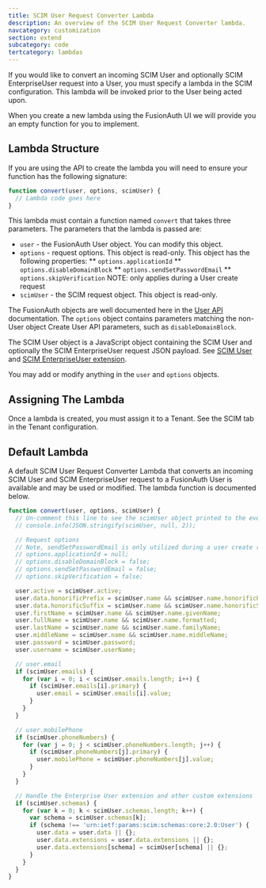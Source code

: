 ```yaml
---
title: SCIM User Request Converter Lambda
description: An overview of the SCIM User Request Converter lambda.
navcategory: customization
section: extend
subcategory: code
tertcategory: lambdas
---
```


If you would like to convert an incoming SCIM User and optionally SCIM EnterpriseUser request into a User, you must specify a lambda in the SCIM configuration. This lambda will be invoked prior to the User being acted upon.

When you create a new lambda using the FusionAuth UI we will provide you an empty function for you to implement.

## Lambda Structure

If you are using the API to create the lambda you will need to ensure your function has the following signature:

```javascript
function convert(user, options, scimUser) {
  // Lambda code goes here
}
```

This lambda must contain a function named `convert` that takes three parameters. The parameters that the lambda is passed are:

* `user` - the FusionAuth User object. You can modify this object.
* `options` - request options. This object is read-only. This object has the following properties:
** `options.applicationId`
** `options.disableDomainBlock`
** `options.sendSetPasswordEmail`
** `options.skipVerification` NOTE: only applies during a User create request
* `scimUser` - the SCIM request object. This object is read-only.

The FusionAuth objects are well documented here in the [User API](/docs/apis/users) documentation. The `options` object contains parameters matching the non-User object Create User API parameters, such as `disableDomainBlock`.

The SCIM User object is a JavaScript object containing the SCIM User and optionally the SCIM EnterpriseUser request JSON payload. See [SCIM User](https://datatracker.ietf.org/doc/html/rfc7643#section-4.1) and [SCIM EnterpriseUser extension](https://datatracker.ietf.org/doc/html/rfc7643#section-4.3).

You may add or modify anything in the `user` and `options` objects.

## Assigning The Lambda

Once a lambda is created, you must assign it to a Tenant. See the SCIM tab in the Tenant configuration.

## Default Lambda

A default SCIM User Request Converter Lambda that converts an incoming SCIM User and SCIM EnterpriseUser request to a FusionAuth User is available and may be used or modified. The lambda function is documented below.

```javascript
function convert(user, options, scimUser) {
  // Un-comment this line to see the scimUser object printed to the event log
  // console.info(JSON.stringify(scimUser, null, 2));

  // Request options
  // Note, sendSetPasswordEmail is only utilized during a user create request.
  // options.applicationId = null;
  // options.disableDomainBlock = false;
  // options.sendSetPasswordEmail = false;
  // options.skipVerification = false;

  user.active = scimUser.active;
  user.data.honorificPrefix = scimUser.name && scimUser.name.honorificPrefix;
  user.data.honorificSuffix = scimUser.name && scimUser.name.honorificSuffix;
  user.firstName = scimUser.name && scimUser.name.givenName;
  user.fullName = scimUser.name && scimUser.name.formatted;
  user.lastName = scimUser.name && scimUser.name.familyName;
  user.middleName = scimUser.name && scimUser.name.middleName;
  user.password = scimUser.password;
  user.username = scimUser.userName;

  // user.email
  if (scimUser.emails) {
    for (var i = 0; i < scimUser.emails.length; i++) {
      if (scimUser.emails[i].primary) {
        user.email = scimUser.emails[i].value;
      }
    }
  }

  // user.mobilePhone
  if (scimUser.phoneNumbers) {
    for (var j = 0; j < scimUser.phoneNumbers.length; j++) {
      if (scimUser.phoneNumbers[j].primary) {
        user.mobilePhone = scimUser.phoneNumbers[j].value;
      }
    }
  }

  // Handle the Enterprise User extension and other custom extensions
  if (scimUser.schemas) {
    for (var k = 0; k < scimUser.schemas.length; k++) {
      var schema = scimUser.schemas[k];
      if (schema !== 'urn:ietf:params:scim:schemas:core:2.0:User') {
        user.data = user.data || {};
        user.data.extensions = user.data.extensions || {};
        user.data.extensions[schema] = scimUser[schema] || {};
      }
    }
  }
}
```
